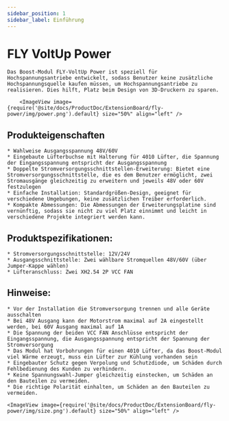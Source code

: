 ```yaml
---
sidebar_position: 1
sidebar_label: Einführung
---
```



# FLY VoltUp Power

    Das Boost-Modul FLY-VoltUp Power ist speziell für Hochspannungsantriebe entwickelt, sodass Benutzer keine zusätzliche Hochspannungsquelle kaufen müssen, um Hochspannungsantriebe zu realisieren. Dies hilft, Platz beim Design von 3D-Druckern zu sparen.

        <ImageView image={require('@site/docs/ProductDoc/ExtensionBoard/fly-power/img/power.png').default} size="50%" align="left" />


## Produkteigenschaften

    * Wahlweise Ausgangsspannung 48V/60V
    * Eingebaute Lüfterbuchse mit Halterung für 4010 Lüfter, die Spannung der Eingangsspannung entspricht der Ausgangsspannung
    * Doppelte Stromversorgungsschnittstellen-Erweiterung: Bietet eine Stromversorgungsschnittstelle, die es dem Benutzer ermöglicht, zwei Stromausgänge gleichzeitig zu erweitern und jeweils 48V oder 60V festzulegen
    * Einfache Installation: Standardgrößen-Design, geeignet für verschiedene Umgebungen, keine zusätzlichen Treiber erforderlich.
    * Kompakte Abmessungen: Die Abmessungen der Erweiterungsplatine sind vernünftig, sodass sie nicht zu viel Platz einnimmt und leicht in verschiedene Projekte integriert werden kann.

## Produktspezifikationen:

    * Stromversorgungsschnittstelle: 12V/24V
    * Ausgangsschnittstelle: Zwei wählbare Stromquellen 48V/60V (über Jumper-Kappe wählen)
    * Lüfteranschluss: Zwei XH2.54 2P VCC FAN


## Hinweise:

    * Vor der Installation die Stromversorgung trennen und alle Geräte ausschalten
    * Bei 48V Ausgang kann der Motorstrom maximal auf 2A eingestellt werden, bei 60V Ausgang maximal auf 1A
    * Die Spannung der beiden VCC FAN Anschlüsse entspricht der Eingangsspannung, die Ausgangsspannung entspricht der Spannung der Stromversorgung
    * Das Modul hat Vorbohrungen für einen 4010 Lüfter, da das Boost-Modul viel Wärme erzeugt, muss ein Lüfter zur Kühlung vorhanden sein
    * Eingebauter Schutz gegen Verpolung und Schutzdiode, um Schäden durch Fehlbedienung des Kunden zu verhindern.
    * Keine Spannungswahl-Jumper gleichzeitig einstecken, um Schäden an den Bauteilen zu vermeiden.
    * Die richtige Polarität einhalten, um Schäden an den Bauteilen zu vermeiden.

    <ImageView image={require('@site/docs/ProductDoc/ExtensionBoard/fly-power/img/size.png').default} size="50%" align="left" />